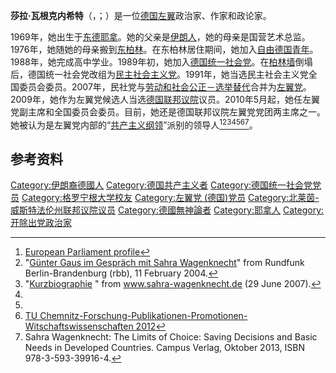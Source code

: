 {{Infobox Politician
| name          = 莎拉·瓦根克内希特
| native_name = Sahra Wagenknecht
| honorific-suffix = 
| nationality   = {{GER}}
| image            = Maischberger - 2019-11-13-9491-2.jpg
| caption          = 莎拉·瓦根克内希特，2019年
| office      = [[左翼党_(德国)|左翼党]][[德国联邦议院|联邦议院]]党团领袖
| term_start  =  2015年10月12日
| term_end    = 2019年11月12日
| predecessor = [[格雷戈尔·居西|格雷戈尔·居西]]
| successor   = [[阿米拉·穆罕默德·阿里|阿米拉·穆罕默德·阿里]]
| alongside   = [[迪特马尔·巴尔驰|迪特马尔·巴尔驰]]
| office1      =  [[反对派领袖_(德国)|反对派领袖]]
| chancellor1      = [[安吉拉·默克尔|安吉拉·默克尔]]
| alongside1      = [[迪特马尔·巴尔驰|迪特马尔·巴尔驰]]
| term_start1      = 2015年10月12日
| term_end1      = 2017年10月24日
| predecessor1      = [[格雷戈尔·居西|格雷戈尔·居西]]
| successor1      =[[爱丽丝·魏德尔|爱丽丝·魏德尔]] <br> [[亚历山大·高兰德|亚历山大·高兰德]]
| office2       = [[德国联邦议院|德国联邦议院]]议员 <br/>[[北莱茵-威斯特法伦|北莱茵-威斯特法伦]]
| term_start2   =  2009年9月27日
| term_end2     =
| constituency2 = [[德国选举|左翼党名单]]
| predecessor2  =
| party         = {{LINKE}}（2007年至今）
|其他政党= {{PDS}}（1990年－2007年）<br /> {{SED}}（1989年—1990年）
| birth_date    = {{Birth date and age|df=yes|1969|07|16}}
| birth_place   = {{flag|East Germany}}[[耶拿|耶拿]]
| spouse       = {{marriage|拉尔夫-托马斯·尼迈耶|1997|2013}}<br>{{marriage|[[奥斯卡·拉方丹|奥斯卡·拉方丹]]|2014}}
|母校=[[格罗宁根大学|格罗宁根大学]]<br>[[开姆尼茨工业大学|开姆尼茨工业大学]]
| website       =
}}
'''莎拉·瓦根克内希特'''（{{lang-de|Sahra Wagenknecht}}，{{IPA-de|ˌzaːʁaː ˈvaːɡn̩ˌknɛçt}}；{{bd|1969年|7月16日}}）是一位[[德国|德国]][[左翼|左翼]]政治家、作家和政论家。

1969年，她出生于[[东德|东德]][[耶拿|耶拿]]。她的父亲是[[伊朗人|伊朗人]]，她的母亲是国营艺术总监。1976年，她随她的母亲搬到[[东柏林|东柏林]]。在东柏林居住期间，她加入[[自由德国青年|自由德国青年]]。1988年，她完成高中学业。1989年初，她加入[[德国统一社会党|德国统一社会党]]。在[[柏林墙|柏林墙]]倒塌后，德国统一社会党改组为[[民主社会主义党_(德国)|民主社会主义党]]。1991年，她当选民主社会主义党全国委员会委员。2007年，民社党与[[劳动和社会公正－选举替代|劳动和社会公正－选举替代]]合并为[[左翼党_(德国)|左翼党]]。2009年，她作为左翼党候选人当选[[德国联邦议院|德国联邦议院]]议员。2010年5月起，她任左翼党副主席和全国委员会委员。目前，她还是德国联邦议院左翼党党团两主席之一。她被认为是左翼党内部的“[[共产主义纲领_(德国)|共产主义纲领]]”派别的领导人<ref>[http://www.europarl.europa.eu/members/public/geoSearch/view.do?language=EN&id=28250 European Parliament profile]</ref><ref name="rbb">"[https://www.rbb-online.de/zurperson/interview_archiv/wagenknecht_sahra.html Günter Gaus im Gespräch mit Sahra Wagenknecht]" from Rundfunk Berlin-Brandenburg (rbb), 11 February 2004.</ref><ref name="Kurzbiographie">"[http://www.sahra-wagenknecht.de/de/topic/38.lebenslauf.html Kurzbiographie] {{webarchive|url=https://web.archive.org/web/20071009223818/http://www.sahra-wagenknecht.de/de/topic/38.lebenslauf.html |date=2007-10-09 }}" from [http://www.sahra-wagenknecht.de/ www.sahra-wagenknecht.de] (29 June 2007).</ref><ref name="rbb" /><ref name="Kurzbiographie" /><ref>[https://www.tu-chemnitz.de/forschung/promotionen.php?jahr=2012&fakult=Wirtschaftswissenschaften TU Chemnitz-Forschung-Publikationen-Promotionen-Witschaftswissenschaften 2012]</ref><ref>Sahra Wagenknecht: The Limits of Choice: Saving Decisions and Basic Needs in Developed Countries. Campus Verlag, Oktober 2013, ISBN 978-3-593-39916-4.</ref>。

==参考资料==
{{reflist}}

{{DEFAULTSORT:Wagenknecht, Sahra}}

[[Category:伊朗裔德國人|Category:伊朗裔德國人]]
[[Category:德国共产主义者|Category:德国共产主义者]]
[[Category:德国统一社会党党员|Category:德国统一社会党党员]]
[[Category:格罗宁根大学校友|Category:格罗宁根大学校友]]
[[Category:左翼党_(德国)党员|Category:左翼党 (德国)党员]]
[[Category:北莱茵-威斯特法伦州联邦议院议员|Category:北莱茵-威斯特法伦州联邦议院议员]]
[[Category:德國無神論者|Category:德國無神論者]]
[[Category:耶拿人|Category:耶拿人]]
[[Category:开除出党政治家|Category:开除出党政治家]]